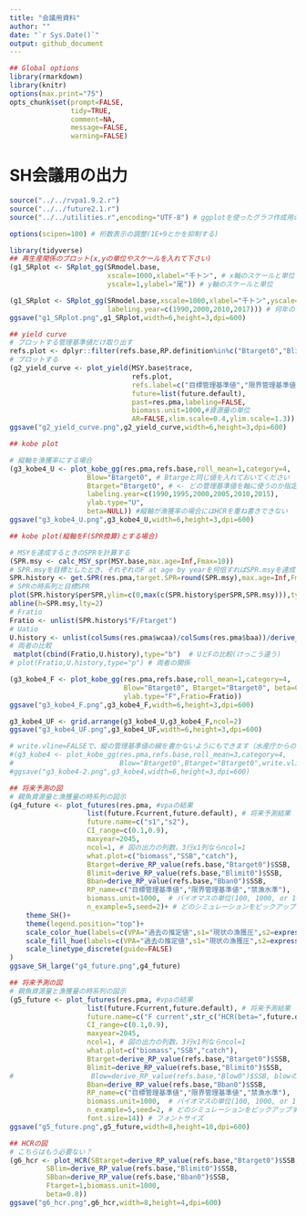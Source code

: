 ```yaml
---
title: "会議用資料"
author: ""
date: "`r Sys.Date()`"
output: github_document
---
```


```r

## Global options
library(rmarkdown)
library(knitr)
options(max.print="75")
opts_chunk$set(prompt=FALSE,
               tidy=TRUE,
               comment=NA,
               message=FALSE,
               warning=FALSE)


```

# SH会議用の出力
```r
source("../../rvpa1.9.2.r")
source("../../future2.1.r")
source("../../utilities.r",encoding="UTF-8") # ggplotを使ったグラフ作成用の関数

options(scipen=100) # 桁数表示の調整(1E+9とかを抑制する)

library(tidyverse)
## 再生産関係のプロット(x,yの単位やスケールを入れて下さい)
(g1_SRplot <- SRplot_gg(SRmodel.base,
                        xscale=1000,xlabel="千トン", # x軸のスケールと単位
                        yscale=1,ylabel="尾")) # y軸のスケールと単位

(g1_SRplot <- SRplot_gg(SRmodel.base,xscale=1000,xlabel="千トン",yscale=1,ylabel="尾",
                        labeling.year=c(1990,2000,2010,2017))) # 何年のデータにラベルを入れるか指定もできる
ggsave("g1_SRplot.png",g1_SRplot,width=6,height=3,dpi=600)

## yield curve
# プロットする管理基準値だけ取り出す
refs.plot <- dplyr::filter(refs.base,RP.definition%in%c("Btarget0","Blimit0","Bban0"))
# プロットする
(g2_yield_curve <- plot_yield(MSY.base$trace,
                              refs.plot,
                              refs.label=c("目標管理基準値","限界管理基準値","禁漁水準"),
                              future=list(future.default),
                              past=res.pma,labeling=FALSE,
                              biomass.unit=1000,#資源量の単位
                              AR=FALSE,xlim.scale=0.4,ylim.scale=1.3))
ggsave("g2_yield_curve.png",g2_yield_curve,width=6,height=3,dpi=600)

## kobe plot

# 縦軸を漁獲率にする場合
(g3_kobe4_U <- plot_kobe_gg(res.pma,refs.base,roll_mean=1,category=4,
                   Blow="Btarget0", # Btargeと同じ値を入れておいてください
                   Btarget="Btarget0", # <- どの管理基準値を軸に使うのか指定。指定しなければ"0"マークがついた管理基準値が使われます
                   labeling.year=c(1990,1995,2000,2005,2010,2015),
                   ylab.type="U",
                   beta=NULL)) #縦軸が漁獲率の場合にはHCRを重ね書きできない
ggsave("g3_kobe4_U.png",g3_kobe4_U,width=6,height=3,dpi=600)

## kobe plot(縦軸をF(SPR換算)とする場合)

# MSYを達成するときのSPRを計算する
(SPR.msy <- calc_MSY_spr(MSY.base,max.age=Inf,Fmax=10))
# SPR.msyを目標としたとき、それぞれのF at age by yearを何倍すればSPR.msyを達成できるか計算
SPR.history <- get.SPR(res.pma,target.SPR=round(SPR.msy),max.age=Inf,Fmax=10)$ysdata
# SPRの時系列と目標SPR
plot(SPR.history$perSPR,ylim=c(0,max(c(SPR.history$perSPR,SPR.msy))),type="b")
abline(h=SPR.msy,lty=2)
# Fratio
Fratio <- unlist(SPR.history$"F/Ftarget")
# Uatio
U.history <- unlist(colSums(res.pma$wcaa)/colSums(res.pma$baa))/derive_RP_value(MSY.base$summary_tb,"Btarget0")$U
# 両者の比較
 matplot(cbind(Fratio,U.history),type="b")  # UとFの比較(けっこう違う)
# plot(Fratio,U.history,type="p") # 両者の関係

(g3_kobe4_F <- plot_kobe_gg(res.pma,refs.base,roll_mean=1,category=4,
                            Blow="Btarget0", Btarget="Btarget0", beta=0.8,
                            ylab.type="F",Fratio=Fratio))
ggsave("g3_kobe4_F.png",g3_kobe4_F,width=6,height=3,dpi=600)

g3_kobe4_UF <- grid.arrange(g3_kobe4_U,g3_kobe4_F,ncol=2)
ggsave("g3_kobe4_UF.png",g3_kobe4_UF,width=6,height=3,dpi=600)

# write.vline=FALSEで、縦の管理基準値の線を書かないようにもできます（水産庁からの要望？）
#(g3_kobe4 <- plot_kobe_gg(res.pma,refs.base,roll_mean=3,category=4,
#                          Blow="Btarget0",Btarget="Btarget0",write.vline=FALSE))
#ggsave("g3_kobe4-2.png",g3_kobe4,width=6,height=3,dpi=600)

## 将来予測の図
# 親魚資源量と漁獲量の時系列の図示
(g4_future <- plot_futures(res.pma, #vpaの結果
                   list(future.Fcurrent,future.default), # 将来予測結果
                   future.name=c("s1","s2"),
                   CI_range=c(0.1,0.9),
                   maxyear=2045,
                   ncol=1, # 図の出力の列数。3行x1列ならncol=1
                   what.plot=c("biomass","SSB","catch"),
                   Btarget=derive_RP_value(refs.base,"Btarget0")$SSB,
                   Blimit=derive_RP_value(refs.base,"Blimit0")$SSB,
                   Bban=derive_RP_value(refs.base,"Bban0")$SSB,
                   RP_name=c("目標管理基準値","限界管理基準値","禁漁水準"),
                   biomass.unit=1000,  # バイオマスの単位(100, 1000, or 10000トン)
                   n_example=5,seed=2)+ # どのシミュレーションをピックアップするかはseedの値を変えて調整してください
    theme_SH()+
    theme(legend.position="top")+
    scale_color_hue(labels=c(VPA="過去の推定値",s1="現状の漁獲圧",s2=expression(paste("漁獲管理規則(",beta,"=0.8)") ) ) )+
    scale_fill_hue(labels=c(VPA="過去の推定値",s1="現状の漁獲圧",s2=expression(paste("漁獲管理規則(",beta,"=0.8)" ) ) ) )+
    scale_linetype_discrete(guide=FALSE)
)
ggsave_SH_large("g4_future.png",g4_future)

## 将来予測の図
# 親魚資源量と漁獲量の時系列の図示
(g5_future <- plot_futures(res.pma, #vpaの結果
                   list(future.Fcurrent,future.default), # 将来予測結果
                   future.name=c("F current",str_c("HCR(beta=",future.default$input$HCR$beta,")")),
                   CI_range=c(0.1,0.9),
                   maxyear=2045,
                   ncol=1, # 図の出力の列数。3行x1列ならncol=1
                   what.plot=c("biomass","SSB","catch"),
                   Btarget=derive_RP_value(refs.base,"Btarget0")$SSB,
                   Blimit=derive_RP_value(refs.base,"Blimit0")$SSB,
#                   Blow=derive_RP_value(refs.base,"Blow0")$SSB, blowのオプションは削除
                   Bban=derive_RP_value(refs.base,"Bban0")$SSB,
                   RP_name=c("目標管理基準値","限界管理基準値","禁漁水準"),
                   biomass.unit=1000,  # バイオマスの単位(100, 1000, or 10000トン)
                   n_example=5,seed=2, # どのシミュレーションをピックアップするかはseedの値を変えて調整してください
                   font.size=14)) # フォントサイズ
ggsave("g5_future.png",g5_future,width=8,height=10,dpi=600)

## HCRの図
# こちらはもう必要ない？
(g6_hcr <- plot_HCR(SBtarget=derive_RP_value(refs.base,"Btarget0")$SSB,
         SBlim=derive_RP_value(refs.base,"Blimit0")$SSB,
         SBban=derive_RP_value(refs.base,"Bban0")$SSB,
         Ftarget=1,biomass.unit=1000,
         beta=0.8))
ggsave("g6_hcr.png",g6_hcr,width=8,height=4,dpi=600)
```
